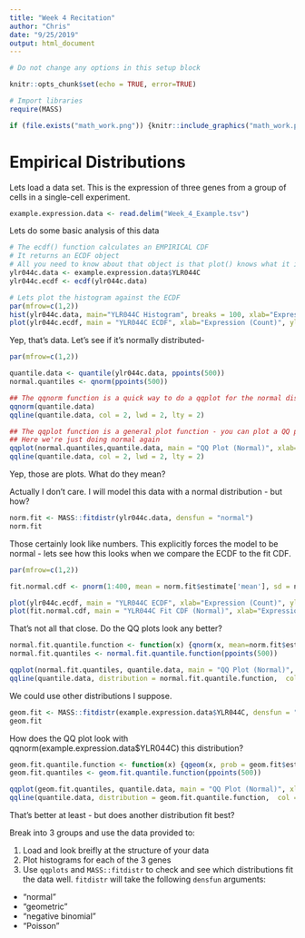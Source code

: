 ```yaml
---
title: "Week 4 Recitation"
author: "Chris"
date: "9/25/2019"
output: html_document
---
```


```r
# Do not change any options in this setup block

knitr::opts_chunk$set(echo = TRUE, error=TRUE)

# Import libraries
require(MASS)
```

```r
if (file.exists("math_work.png")) {knitr::include_graphics("math_work.png")}
```

# Empirical Distributions

Lets load a data set. This is the expression of three genes from a group of cells in a single-cell experiment.

```r
example.expression.data <- read.delim("Week_4_Example.tsv")
```

Lets do some basic analysis of this data

```r
# The ecdf() function calculates an EMPIRICAL CDF
# It returns an ECDF object
# All you need to know about that object is that plot() knows what it is and will handle it fine
ylr044c.data <- example.expression.data$YLR044C
ylr044c.ecdf <- ecdf(ylr044c.data)

# Lets plot the histogram against the ECDF
par(mfrow=c(1,2))
hist(ylr044c.data, main="YLR044C Histogram", breaks = 100, xlab="Expression (Count)")
plot(ylr044c.ecdf, main = "YLR044C ECDF", xlab="Expression (Count)", ylab="Probability")
```

Yep, that's data. Let's see if it's normally distributed-

```r
par(mfrow=c(1,2))

quantile.data <- quantile(ylr044c.data, ppoints(500))
normal.quantiles <- qnorm(ppoints(500))

## The qqnorm function is a quick way to do a qqplot for the normal distribution
qqnorm(quantile.data)
qqline(quantile.data, col = 2, lwd = 2, lty = 2)

## The qqplot function is a general plot function - you can plot a QQ plot for any distribution
## Here we're just doing normal again
qqplot(normal.quantiles,quantile.data, main = "QQ Plot (Normal)", xlab="Theoretical Quantiles (Normal)", ylab="Sample Quantiles")
qqline(quantile.data, col = 2, lwd = 2, lty = 2)
```

Yep, those are plots. What do they mean?

Actually I don't care. I will model this data with a normal distribution - but how?

```r
norm.fit <- MASS::fitdistr(ylr044c.data, densfun = "normal")
norm.fit
```

Those certainly look like numbers. This explicitly forces the model to be normal - lets see how this looks when we compare the ECDF to the fit CDF.

```r
par(mfrow=c(1,2))

fit.normal.cdf <- pnorm(1:400, mean = norm.fit$estimate['mean'], sd = norm.fit$estimate['sd']) 

plot(ylr044c.ecdf, main = "YLR044C ECDF", xlab="Expression (Count)", ylab="Probability", xlim=c(0,200))
plot(fit.normal.cdf, main = "YLR044C Fit CDF (Normal)", xlab="Expression (Count)", ylab="Probability", xlim=c(0,200))
```

That's not all that close. Do the QQ plots look any better?

```r
normal.fit.quantile.function <- function(x) {qnorm(x, mean=norm.fit$estimate['mean'], sd = norm.fit$estimate['sd'])}
normal.fit.quantiles <- normal.fit.quantile.function(ppoints(500))

qqplot(normal.fit.quantiles, quantile.data, main = "QQ Plot (Normal)", xlab="Theoretical (Normal)", ylab="Sample")
qqline(quantile.data, distribution = normal.fit.quantile.function,  col = 2, lwd = 2, lty = 2)
```

We could use other distributions I suppose.

```r
geom.fit <- MASS::fitdistr(example.expression.data$YLR044C, densfun = "geometric")
geom.fit
```

How does the QQ plot look with qqnorm(example.expression.data$YLR044C)
this distribution?

```r
geom.fit.quantile.function <- function(x) {qgeom(x, prob = geom.fit$estimate['prob'])}
geom.fit.quantiles <- geom.fit.quantile.function(ppoints(500))

qqplot(geom.fit.quantiles, quantile.data, main = "QQ Plot (Normal)", xlab="Theoretical (Normal)", ylab="Sample")
qqline(quantile.data, distribution = geom.fit.quantile.function,  col = 2, lwd = 2, lty = 2)
```

That's better at least - but does another distribution fit best?

Break into 3 groups and use the data provided to:

1. Load and look breifly at the structure of your data
2. Plot histograms for each of the 3 genes
3. Use `qqplots` and `MASS::fitdistr` to check and see which distributions fit the data well. `fitdistr` will take the following `densfun` arguments:
  + "normal"
  + "geometric"
  + "negative binomial"
  + "Poisson"